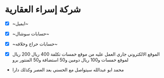 # شركة إسراء العقارية

- [x] ~ايميل~

- [x] ~حسابات سوشال~

- [x] ~حسابات حراج وخلافه~


- [x] الموقع الالكتروني جاري العمل عليه من موقع خمسات تكلفة 400 ريال 200 ريال لموقع خمسات و100 ريال دومين و50 استضافة و50 المنتور برو


- محمد ابو عبدالله سيتواصل مع الحسني بعد العصر وكذلك دارا










